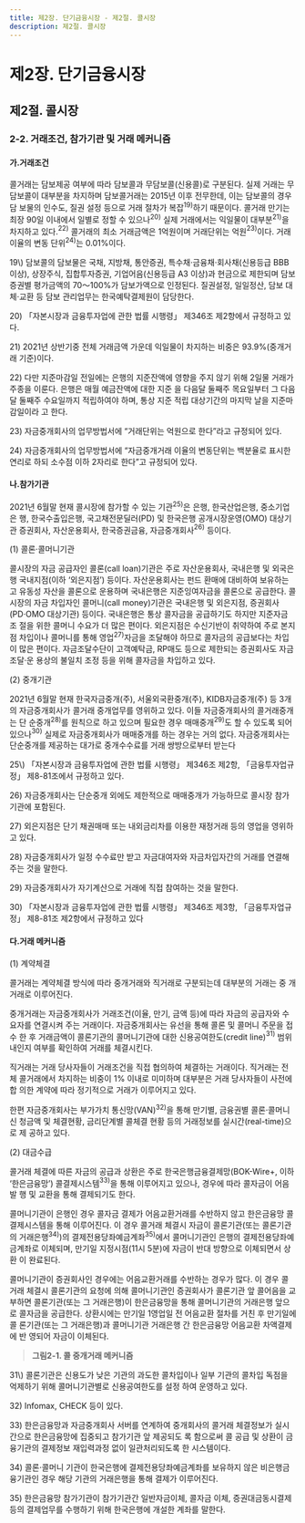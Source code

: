 ```yaml
---
title: 제2장. 단기금융시장 - 제2절. 콜시장
description: 제2절. 콜시장
---
```


# 제2장. 단기금융시장

## 제2절. 콜시장

### 2-2. 거래조건, 참가기관 및 거래 메커니즘

#### 가.거래조건

콜거래는 담보제공 여부에 따라 담보콜과 무담보콜(신용콜)로 구분된다. 실제 거래는 무
담보콜이 대부분을 차지하며 담보콜거래는 2015년 이후 전무한데, 이는 담보콜의 경우 담
보물의 인수도, 질권 설정 등으로 거래 절차가 복잡$^{19)}$하기 때문이다.
콜거래 만기는 최장 90일 이내에서 일별로 정할 수 있으나$^{20)}$ 실제 거래에서는 익일물이 
대부분$^{21)}$을 차지하고 있다.$^{22)}$ 콜거래의 최소 거래금액은 1억원이며 거래단위는 억원$^{23)}$이다. 
거래이율의 변동 단위$^{24)}$는 0.01%이다.

<GComment>
19\) 담보콜의 담보물은 국채, 지방채, 통안증권, 특수채·금융채·회사채(신용등급 BBB 이상), 상장주식, 집합투자증권, 기업어음(신용등급 
A3 이상)과 현금으로 제한되며 담보증권별 평가금액의 70〜100%가 담보가액으로 인정된다. 질권설정, 일일정산, 담보 대체·교환 등 
담보 관리업무는 한국예탁결제원이 담당한다.

20\) 「자본시장과 금융투자업에 관한 법률 시행령」 제346조 제2항에서 규정하고 있다.

21\) 2021년 상반기중 전체 거래금액 가운데 익일물이 차지하는 비중은 93.9%(중개거래 기준)이다.

22\) 다만 지준마감일 전일에는 은행의 지준잔액에 영향을 주지 않기 위해 2일물 거래가 주종을 이룬다. 은행은 매월 예금잔액에 대한 지준
을 다음달 둘째주 목요일부터 그 다음달 둘째주 수요일까지 적립하여야 하며, 통상 지준 적립 대상기간의 마지막 날을 지준마감일이라
고 한다.

23\) 자금중개회사의 업무방법서에 “거래단위는 억원으로 한다”라고 규정되어 있다.

24\) 자금중개회사의 업무방법서에 “자금중개거래 이율의 변동단위는 백분율로 표시한 연리로 하되 소수점 이하 2자리로 한다”고 규정되어 
있다.
</GComment>

#### 나.참가기관

2021년 6월말 현재 콜시장에 참가할 수 있는 기관$^{25)}$은 은행, 한국산업은행, 중소기업은
행, 한국수출입은행, 국고채전문딜러(PD) 및 한국은행 공개시장운영(OMO) 대상기관 증권회사, 자산운용회사, 한국증권금융, 자금중개회사$^{26)}$ 등이다. 

(1) 콜론·콜머니기관

콜시장의 자금 공급자인 콜론(call loan)기관은 주로 자산운용회사, 국내은행 및 외국은
행 국내지점(이하 ‘외은지점’) 등이다. 자산운용회사는 펀드 환매에 대비하여 보유하는 고
유동성 자산을 콜론으로 운용하며 국내은행은 지준잉여자금을 콜론으로 공급한다.
콜시장의 자금 차입자인 콜머니(call money)기관은 국내은행 및 외은지점, 증권회사
(PD·OMO 대상기관) 등이다. 국내은행은 통상 콜자금을 공급하기도 하지만 지준자금 조
절을 위한 콜머니 수요가 더 많은 편이다. 외은지점은 수신기반이 취약하여 주로 본지점 
차입이나 콜머니를 통해 영업$^{27)}$자금을 조달해야 하므로 콜자금의 공급보다는 차입이 많은 
편이다. 자금조달수단이 고객예탁금, RP매도 등으로 제한되는 증권회사도 자금 조달·운
용상의 불일치 조정 등을 위해 콜자금을 차입하고 있다.

(2) 중개기관

2021년 6월말 현재 한국자금중개(주), 서울외국환중개(주), KIDB자금중개(주) 등 3개의 
자금중개회사가 콜거래 중개업무를 영위하고 있다. 이들 자금중개회사의 콜거래중개는 단
순중개$^{28)}$를 원칙으로 하고 있으며 필요한 경우 매매중개$^{29)}$도 할 수 있도록 되어 있으나$^{30)}$
실제로 자금중개회사가 매매중개를 하는 경우는 거의 없다. 자금중개회사는 단순중개를 
제공하는 대가로 중개수수료를 거래 쌍방으로부터 받는다

<GComment>
25\) 「자본시장과 금융투자업에 관한 법률 시행령」 제346조 제2항, 「금융투자업규정」 제8-81조에서 규정하고 있다.

26\) 자금중개회사는 단순중개 외에도 제한적으로 매매중개가 가능하므로 콜시장 참가기관에 포함된다.

27\) 외은지점은 단기 채권매매 또는 내외금리차를 이용한 재정거래 등의 영업을 영위하고 있다.

28\) 자금중개회사가 일정 수수료만 받고 자금대여자와 자금차입자간의 거래를 연결해 주는 것을 말한다. 

29\) 자금중개회사가 자기계산으로 거래에 직접 참여하는 것을 말한다.

30\) 「자본시장과 금융투자업에 관한 법률 시행령」 제346조 제3항, 「금융투자업규정」 제8-81조 제2항에서 규정하고 있다
</GComment>

#### 다.거래 메커니즘

(1) 계약체결

콜거래는 계약체결 방식에 따라 중개거래와 직거래로 구분되는데 대부분의 거래는 중
개거래로 이루어진다. 

중개거래는 자금중개회사가 거래조건(이율, 만기, 금액 등)에 따라 자금의 공급자와 수
요자를 연결시켜 주는 거래이다. 자금중개회사는 유선을 통해 콜론 및 콜머니 주문을 접수
한 후 거래금액이 콜론기관의 콜머니기관에 대한 신용공여한도(credit line)$^{31)}$ 범위내인지 
여부를 확인하여 거래를 체결시킨다.

직거래는 거래 당사자들이 거래조건을 직접 협의하여 체결하는 거래이다. 직거래는 전
체 콜거래에서 차지하는 비중이 1% 이내로 미미하며 대부분은 거래 당사자들이 사전에 합
의한 계약에 따라 정기적으로 거래가 이루어지고 있다.

한편 자금중개회사는 부가가치 통신망(VAN)$^{32)}$을 통해 만기별, 금융권별 콜론·콜머니 신
청금액 및 체결현황, 금리단계별 콜체결 현황 등의 거래정보를 실시간(real-time)으로 제
공하고 있다.

(2) 대금수급

콜거래 체결에 따른 자금의 공급과 상환은 주로 한국은행금융결제망(BOK-Wire+, 이하 
‘한은금융망’) 콜결제시스템$^{33)}$을 통해 이루어지고 있으나, 경우에 따라 콜자금이 어음 발
행 및 교환을 통해 결제되기도 한다. 

콜머니기관이 은행인 경우 콜자금 결제가 어음교환거래를 수반하지 않고 한은금융망 
콜결제시스템을 통해 이루어진다. 이 경우 콜거래 체결시 자금이 콜론기관(또는 콜론기관의 거래은행$^{34)}$)의 결제전용당좌예금계좌$^{35)}$에서 콜머니기관인 은행의 결제전용당좌예
금계좌로 이체되며, 만기일 지정시점(11시 5분)에 자금이 반대 방향으로 이체되면서 상환
이 완료된다.

콜머니기관이 증권회사인 경우에는 어음교환거래를 수반하는 경우가 많다. 이 경우 콜
거래 체결시 콜론기관의 요청에 의해 콜머니기관인 증권회사가 콜론기관 앞 콜어음을 교
부하면 콜론기관(또는 그 거래은행)이 한은금융망을 통해 콜머니기관의 거래은행 앞으로 
콜자금을 공급한다. 상환시에는 만기일 1영업일 전 어음교환 절차를 거친 후 만기일에 콜
론기관(또는 그 거래은행)과 콜머니기관 거래은행 간 한은금융망 어음교환 차액결제에 반
영되어 자금이 이체된다.

> __그림2-1. 콜 중개거래 메커니즘__

<GCenterImg src ="/fm/2-1.png" caption="그림2-1. 콜 중개거래 메커니즘"/>


<GComment>
31\) 콜론기관은 신용도가 낮은 기관의 과도한 콜차입이나 일부 기관의 콜차입 독점을 억제하기 위해 콜머니기관별로 신용공여한도를 설정
하여 운영하고 있다. 

32\) Infomax, CHECK 등이 있다.

33\) 한은금융망과 자금중개회사 서버를 연계하여 중개회사의 콜거래 체결정보가 실시간으로 한은금융망에 집중되고 참가기관 앞 제공되도
록 함으로써 콜 공급 및 상환이 금융기관의 결제정보 재입력과정 없이 일관처리되도록 한 시스템이다. 

34\) 콜론·콜머니 기관이 한국은행에 결제전용당좌예금계좌를 보유하지 않은 비은행금융기관인 경우 해당 기관의 거래은행을 통해 결제가 
이루어진다.

35\) 한은금융망 참가기관이 참가기관간 일반자금이체, 콜자금 이체, 증권대금동시결제 등의 결제업무를 수행하기 위해 한국은행에 개설한 
계좌를 말한다.
</GComment>
